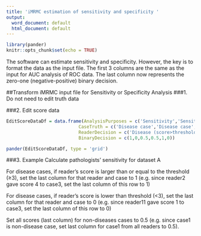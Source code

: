 ---
title: 'iMRMC estimation of sensitivity and specificity '
output:
  word_document: default
  html_document: default
---

```{r setup, include=FALSE}
library(pander)
knitr::opts_chunk$set(echo = TRUE)
```

The software can estimate sensitivity and specificity. However, the key is to format the data as the input file. The first 3 columns are the same as the input for AUC analysis of ROC data. The last column now represents the zero-one (negative-positive) binary decision.  

##Transform iMRMC input file for Sensitivity or Specificity Analysis
###1.	Do not need to edit truth data

###2.	Edit score data
```{r EditScore, echo=FALSE}
EditScoreDataDf = data.frame(AnalysisPurposes = c('Sensitivity','Sensitivity','Sensitivity','Specificity','Specificity','Specificity'),
                           CaseTruth = c('Disease case','Disease case','Non-Disease case','Disease case','Non-Disease case','Non-Disease case'),
                           ReaderDecision = c('Disease (score>threshold)','Non-disease (score<threshold)','Does not matter','Does not matter','Disease (score>threshold)','Non-disease (score<threshold)'),
                           BinaryDecision = c(1,0,0.5,0.5,1,0))

pander(EditScoreDataDf, type = 'grid')

```

###3. Example
Calculate pathologists’ sensitivity for dataset A

  For disease cases, if reader’s score is larger than or equal to the threshold (≥3), set the last column for that reader and case to 1 (e.g. since reader2 gave score 4 to case3, set the last column of this row to 1)

  For disease cases, if reader’s score is lower than threshold (<3), set the last column for that reader and case to 0 (e.g. since reader11 gave score 1 to case3, set the last column of this row to 0)

  Set all scores (last column) for non-diseases cases to 0.5 (e.g. since case1 is non-disease case, set last column for case1 from all readers to 0.5).

